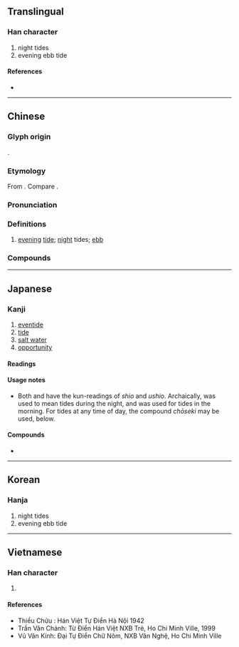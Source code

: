 {{character info/new}}
==Translingual==

===Han character===
{{Han char|rn=85|rad=水|as=03|sn=6|four=37120|canj=ENI|ids=⿰氵夕}}

# night tides
# evening ebb tide

====References====
* {{Han ref|kx=0605.030|dkj=17122|dj=0998.120|hdz=31554.020|uh=6C50|ud=27728|bh=A6C1|bd=42689}}

----

==Chinese==
{{zh-forms}}

===Glyph origin===
{{Han etym}}
{{Han compound|水|夕|alt1=氵|t1=water|ls=psc|c1=s|c2=p}}.

===Etymology===
From {{och-l|夕|evening}}. Compare {{och-l|潮|morning tide; tide}}.

===Pronunciation===
{{zh-pron
|m=汐
|c=zik6
|h=pfs=
|md=
|mn=se̍k
|w=5xxiq
|mc=y
|oc=y
|cat=n
}}

===Definitions===
{{zh-hanzi}}

# [[evening]] [[tide]]; [[night]] tides; [[ebb]]
#: {{zh-x|潮汐|morning and evening tides; tide, wave}}

===Compounds===
{{zh-der|汐止|潮汐|潮汐預報}}

----

==Japanese==

===Kanji===
{{ja-kanji|grade=|rs=水03}}

# [[eventide]]
# [[tide]]
# [[salt water]]
# [[opportunity]]

====Readings====
{{ja-readings
|goon=じゃく<じやく
|kanon=せき
|kun=うしお-<うしほ-, しお-<しおほ-
|nanori=いそ, せい
}}

====Usage notes====
* Both {{ja-l|汐}} and {{ja-l|潮}} have the kun-readings of ''shio'' and ''ushio''. Archaically, {{ja-r|夕汐|ゆうしお}} was used to mean tides during the night, and {{ja-r|朝潮|あさしお}} was used for tides in the morning. For tides at any time of day, the compound ''chōseki'' may be used, below.

====Compounds====
* {{ja-r|潮%汐|ちょう%せき|[[tide]]}}
----

==Korean==

===Hanja===
{{ko-hanja|hangeul=석|eumhun=|rv=seok|mr=sŏk|y=sek}}

# night tides
# evening ebb tide

----

==Vietnamese==

===Han character===
{{vi-hantu|[[tách]], [[tịch]]|rs=水03}}

# {{defn|lang=vi|sort=水03}}

====References====
* Thiều Chửu : Hán Việt Tự Điển Hà Nội 1942
* Trần Văn Chánh: Từ Điển Hán Việt NXB Trẻ, Ho Chi Minh Ville, 1999
* Vũ Văn Kính: Đại Tự Điển Chữ Nôm, NXB Văn Nghệ, Ho Chi Minh Ville